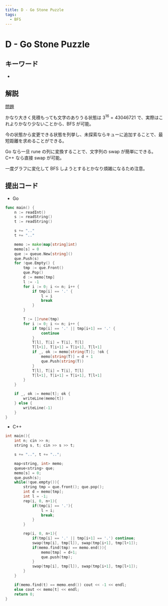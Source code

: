 ```yaml
---
title: D - Go Stone Puzzle
tags:
  - BFS
---
```


# D - Go Stone Puzzle

## キーワード


- <Tag tag="BFS" />

## 解説

[問題](https://atcoder.jp/contests/abc361/tasks/abc361_d)

かなり大きく見積もっても文字のありうる状態は $3^{16} = 43046721$ で、実際はこれよりかなり少ないことから、BFS が可能。

今の状態から変更できる状態を列挙し、未探索ならキューに追加することで、最短距離を求めることができる。

Go なら一旦 rune の列に変換することで、文字列の swap が簡単にできる。C++ なら直接 swap が可能。

一度グラフに変化して BFS しようとするとかなり煩雑になるため注意。

## 提出コード

- Go

```go
func main() {
	n := readInt()
	s := readString()
	t := readString()

	s += ".."
	t += ".."

	memo := make(map[string]int)
	memo[s] = 0
	que := queue.New[string]()
	que.Push(s)
	for !que.Empty() {
		tmp := que.Front()
		que.Pop()
		d := memo[tmp]
		l := -1
		for i := 0; i <= n; i++ {
			if tmp[i] == '.' {
				l = i
				break
			}
		}

		T := []rune(tmp)
		for i := 0; i <= n; i++ {
			if tmp[i] == '.' || tmp[i+1] == '.' {
				continue
			}
			T[l], T[i] = T[i], T[l]
			T[l+1], T[i+1] = T[i+1], T[l+1]
			if _, ok := memo[string(T)]; !ok {
				memo[string(T)] = d + 1
				que.Push(string(T))
			}
			T[l], T[i] = T[i], T[l]
			T[l+1], T[i+1] = T[i+1], T[l+1]
		}
	}

	if _, ok := memo[t]; ok {
		writeLine(memo[t])
	} else {
		writeLine(-1)
	}
}

```

- C++

```cpp
int main(){
    int n; cin >> n;
    string s, t; cin >> s >> t;

    s += "..", t += "..";

    map<string, int> memo;
    queue<string> que;
    memo[s] = 0;
    que.push(s);
    while(!que.empty()){
        string tmp = que.front(); que.pop();
        int d = memo[tmp];
        int l = -1;
        rep(i, 0, n+1){
            if(tmp[i] == '.'){
                l = i;
                break;
            }
        }

        rep(i, 0, n+1){
            if(tmp[i] == '.' || tmp[i+1] == '.') continue;
            swap(tmp[i], tmp[l]), swap(tmp[i+1], tmp[l+1]);
            if(memo.find(tmp) == memo.end()){
                memo[tmp] = d+1;
                que.push(tmp);
            }
            swap(tmp[i], tmp[l]), swap(tmp[i+1], tmp[l+1]);
        }
    }

    if(memo.find(t) == memo.end()) cout << -1 << endl;
    else cout << memo[t] << endl;
    return 0;
}
```
